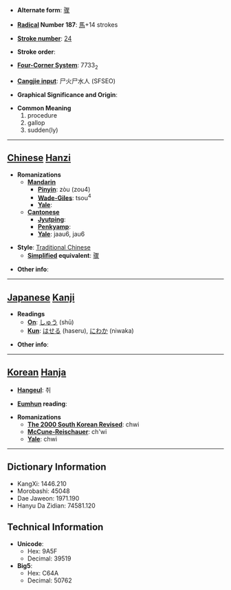 * '''Alternate form''': [[骤]]

* '''[[Wiktionary:Chinese radical index| Radical]] Number 187''': [[Wiktionary:Chinese radical index 馬|馬]]+14 strokes

* '''[[Wiktionary:Chinese total strokes index|Stroke number]]''': [[Wiktionary:Chinese total strokes index 24|24]]

* '''Stroke order''': 

* '''[[Wiktionary:Chinese four corner index|Four-Corner System]]''': 7733<sub>2</sub>

* '''[[Wiktionary:Chinese Cangjie index|Cangjie input]]''': 尸火尸水人 (SFSEO)

* '''Graphical Significance and Origin''': 

* '''Common Meaning'''
*#procedure
*# gallop
*# sudden(ly)


----

== [[Chinese]] [[Hanzi]] ==

* '''Romanizations'''
** '''[[Mandarin]]'''
*** '''[[Pinyin]]''': zòu (zou4)
*** '''[[Wade-Giles]]''': tsou<sup>4</sup>
*** '''[[Yale]]''': 
** '''[[Cantonese]]'''
*** '''[[Jyutping]]''':
*** '''[[Penkyamp]]''': 
*** '''[[Yale]]''': jaau6, jau6

* '''Style''': [[Traditional Chinese]] 
** '''[[Simplified Chinese|Simplified]] equivalent''': [[骤]]

* '''Other info''': 

----

== [[Japanese]] [[Kanji]] ==

* '''Readings'''
** '''[[On]]''': [[しゅう]] (shū)
** '''[[Kun]]''': [[はせる]] (haseru), [[にわか]] (niwaka)

* '''Other info''':  

----

== [[Korean]] [[Hanja]] ==

* '''[[Hangeul]]''': 취

* '''[[Eumhun]] reading''': 

* '''Romanizations'''
** '''[[The 2000 South Korean Revised Romanization|The 2000 South Korean Revised]]''': chwi
** '''[[McCune-Reischauer]]''': ch'wi
** '''[[Yale]]''': chwi

----

== Dictionary Information ==

* KangXi: 1446.210
* Morobashi: 45048
* Dae Jaweon: 1971.190
* Hanyu Da Zidian: 74581.120

== Technical Information ==

* '''Unicode''':
** Hex: 9A5F
** Decimal: 39519
* '''Big5''':
** Hex: C64A
** Decimal: 50762